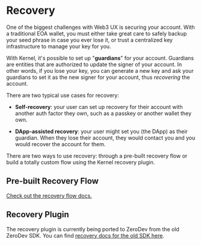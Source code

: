 # Recovery

One of the biggest challenges with Web3 UX is securing your account.  With a traditional EOA wallet, you must either take great care to safely backup your seed phrase in case you ever lose it, or trust a centralized key infrastructure to manage your key for you. 

With Kernel, it's possible to set up "**guardians**" for your account.  Guardians are entities that are authorized to update the signer of your account.  In other words, if you lose your key, you can generate a new key and ask your guardians to set it as the new signer for your account, thus *recovering* the account.

There are two typical use cases for recovery:

- **Self-recovery**: your user can set up recovery for their account with another auth factor they own, such as a passkey or another wallet they own.

- **DApp-assisted recovery**: your user might set you (the DApp) as their guardian.  When they lose their account, they would contact you and you would recover the account for them.

There are two ways to use recovery: through a pre-built recovery flow or build a totally custom flow using the Kernel recovery plugin.

## Pre-built Recovery Flow

[Check out the recovery flow docs.](/recovery-flow/intro)

## Recovery Plugin

The recovery plugin is currently being ported to ZeroDev from the old ZeroDev SDK.  You can find [recovery docs for the old SDK here](https://docs-v4.zerodev.app/use-wallets/recovery).